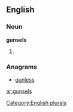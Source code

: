 
==English==

===Noun===
'''gunsels'''

# {{plural of|[[gunsel]]}}

===Anagrams===
* [[gunless#English|gunless]]

[[Category:English plurals]]

[[ar:gunsels]]